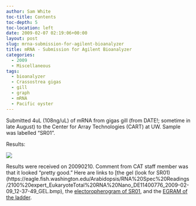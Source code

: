 ```yaml
---
author: Sam White
toc-title: Contents
toc-depth: 5
toc-location: left
date: 2009-02-07 02:19:06+00:00
layout: post
slug: mrna-submission-for-agilent-bioanalyzer
title: mRNA - Submission for Agilent Bioanalyzer
categories:
  - 2009
  - Miscellaneous
tags:
  - bioanalyzer
  - Crassostrea gigas
  - gill
  - graph
  - mRNA
  - Pacific oyster
---
```


Submitted 4uL (108ng/uL) of mRNA from gigas gill (from DATE!; sometime in late August) to the Center for Array Technologies (CART) at UW. Sample was labelled "SR01".

Results:

![](https://eagle.fish.washington.edu/Arabidopsis/Bioanalyzer%20Data/20090209_Gigas_RNA/20090209_Gigas_LABELED.jpg)

Results were received on 20090210. Comment from CAT staff member was that it looked "pretty good." Here are links to [the gel (look for SR01)(https://eagle.fish.washington.edu/Arabidopsis/RNA%20Spec%20Readings/2100%20expert_EukaryoteTotal%20RNA%20Nano_DE11400776_2009-02-09_12-37-49_GEL.bmp), the [electoropherogram of SR01](http://eagle.fish.washington.edu/Arabidopsis/RNA%20Spec%20Readings/2100%20expert_EukaryoteTotal%20RNA%20Nano_DE11400776_2009-02-09_12-37-49_EGRAM_Sample9.bmp), and the [EGRAM of the ladder](http://eagle.fish.washington.edu/Arabidopsis/RNA%20Spec%20Readings/2100%20expert_EukaryoteTotal%20RNA%20Nano_DE11400776_2009-02-09_12-37-49_EGRAM_Ladder.bmp).
